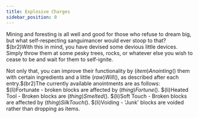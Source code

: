 ```yaml
---
title: Explosive Charges
sidebar_position: 0
---
```



Mining and foresting is all well and good for those who refuse to dream big, but what self-respecting sanguimancer would ever stoop to that? $(br2)With this in mind, you have devised some devious little devices. Simply throw them at some pesky trees, rocks, or whatever else you wish to cease to be and wait for them to self-ignite.

Not only that, you can improve their functionality by $(item)Anointing$() them with certain ingredients and a little $(raw)Will$(), as described after each entry.$(br2)The currently available anointments are as follows: $(li)Fortunate - broken blocks are affected by $(thing)Fortune$(). $(li)Heated Tool - Broken blocks are $(thing)Smelted$(). $(li)Soft Touch - Broken blocks are affected by $(thing)Silk Touch$(). $(li)Voiding - 'Junk' blocks are voided rather than dropping as items.

